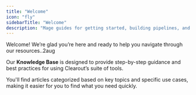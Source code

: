 ```yaml
---
title: "Welcome"
icon: "fly"
sidebarTitle: "Welcome"
description: "Mage guides for getting started, building pipelines, and more."
---
```

<style>@import '../styles/custom.css';</style>

Welcome! We’re glad you’re here and ready to help you navigate through our resources..2aug

Our <b class="highlight-color">Knowledge Base</b> is designed to provide step-by-step guidance and best practices for using Clearout’s suite of tools. 

You'll find articles categorized based on key topics and specific use cases, making it easier for you to find what you need quickly.
